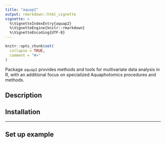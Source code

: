 ```yaml
---
title: "aquap2"
output: rmarkdown::html_vignette
vignette: >
  %\VignetteIndexEntry{aquap2}
  %\VignetteEngine{knitr::rmarkdown}
  %\VignetteEncoding{UTF-8}
---
```


```r
knitr::opts_chunk$set(
  collapse = TRUE,
  comment = "#>"
)
```

Package `aquap2` provides methods and tools for multivariate data analysis in R, with an additional focus on specialized Aquaphotomics procedures and methods.

## Description


## Installation

***

## Set up example

